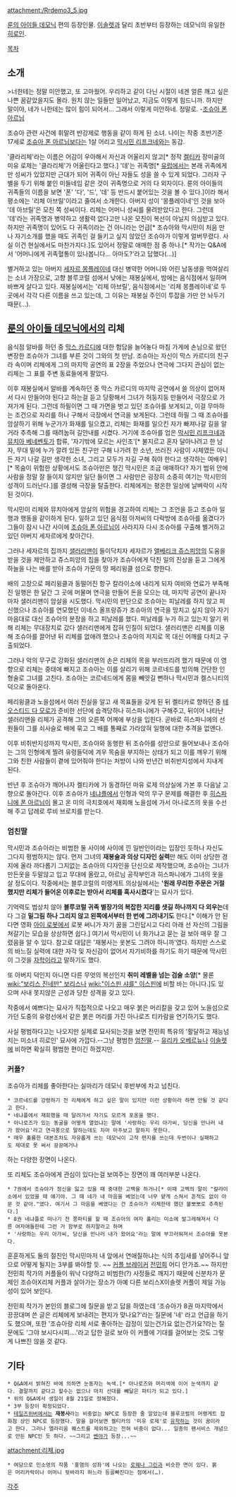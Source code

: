 attachment:/Rrdemo3_5.jpg

[[룬의 아이들 데모닉]] 편의 등장인물. [[이솔렛]]과 달리 초반부터 등장하는 데모닉의 유일한 [[히로인]].

[[목차]]

== 소개 ==
>너한테는 정말 미안했고, 또 고마웠어. 우리하고 같이 다닌 시절이 네겐 얼른 깨고 싶은 나쁜 꿈같았을지도 몰라. 원치 않는 일들만 일어났고, 지금도 이렇게 힘드니까. 하지만 말이야, 네가 나한테는 많이 힘이 되어서… 그래서 이렇게 미안하네. 정말로. -[[조슈아 폰 아르님]]

조슈아 관련 사건에 휘말려 반강제로 행동을 같이 하게 된 소녀. 나이는 작중 초반기준 17세로 [[조슈아 폰 아르님]]보다는 1살 어리고 [[막시민 리프크네]]와는 동갑.

'클라리체'라는 이름은 어감이 우아해서 자신과 어울리지 않고[* 정작 [[켈티카]] 장미골의 미유 로제는 '클라리체'가 어울린다고 했다.] '데'는 귀족명[* [[유럽]]에서는 본래 귀족에게만 성씨가 있었지만 근대가 되어 귀족이 아닌 자들도 성을 쓸 수 있게 되었다. 그러자 구별을 두기 위해 붙인 미들네임 같은 것이 귀족명으로 거의 다 외자이다. 룬의 아이들의 귀족들의 이름을 보면 '폰' '다', '드', '데' 등 반드시 붙어있는 것을 볼 수 있다.]이라 해서 평소에는 '리체 아브릴'이라고 줄여서 소개한다. 아버지 성이 '몽플레이네'인 것을 보아 '데 아브릴'은 모친 쪽 성씨이다. 리체는 어머니 성씨를 물려받았다고 한다. 그런데 '데'라는 귀족명과 병약하고 생활력 없다고만 나온 모친이 복선이 아닐지 의심받고 있다. 하지만 귀족명이 있어도 다 귀족이라는 건 아니라는 언급[* 조슈아와 막시민이 처음 만나 자기소개를 했을 때도 귀족인 걸 들키고 싶지 않았던 조슈아가 이렇게 얼버무렸다. 사실 이건 현실에서도 마찬가지다.]도 있어서 정말로 애매한 점 중 하나.[* 작가는 Q&A에서 '어머니에게 귀족혈통이 있나봅니다... 아마도?'라고 답했다(...)]

별거하고 있는 아버지 [[세자르 몽플레이네]] 대신 병약한 어머니와 어린 남동생을 먹여살리는 소녀 가장으로, 고향 블루코럴 섬에서 낮에는 재봉실에서, 밤에는 음식점에서 일하며 바쁘게 살다고 있다. 재봉실에서는 '리체 아브릴', 음식점에서는 '리체 몽플레이네'로 두 곳에서 각각 다른 이름을 쓰고 있는데, 그 이유는 재봉실 주인이 투잡을 가만 안 놔두기 때문(…).

== [[룬의 아이들 데모닉]]에서의 리체 ==
음식점 알바를 하던 중 [[막스 카르디]]에 대한 험담을 늘어놓다 마침 가게에 손님으로 왔던 변장한 조슈아가 그녀를 부른 것이 그와의 첫 만남. 조슈아는 자신이 막스 카르디의 친구라 속이며 리체에게 그의 마지막 공연의 표 2장을 주었으나 연극에 그다지 관심이 없는 리체는 그 표를 주변 동료들에게 팔았다.

이후 재봉실에서 알바를 계속하던 중 막스 카르디의 마지막 공연에서 쓸 의상이 없어져서 다시 만들어야 된다고 하는걸 듣고 당황해서 그녀가 허둥지둥 만들어서 극장으로 가져가게 된다. 그런데 하필이면 그 때 가면을 벗고 있던 조슈아를 보게되고, 이걸 무마하는 조건으로 자리를 하나 구해서 극장에서 연극을 보게된다. 그런데 하필 그 때 조슈아를 암살하기 위해 누군가가 화재를 일으켰고, 리체는 화재를 일으킨 자가 빠져나갈 길을 알 거라 추측해 그를 때려눕혀 길안내를 시켰다. 거기에 조슈아를 업은 [[막시민 리프크네]]과 [[뮤치아 베네벤토]]가 합류, '자기밖에 모르는 사인조'[* 불지르고 혼자 달아나려고 한 남자, 무대 밑에 누가 깔려 있든 친구만 구해 나가려 한 소년, 쓰러진 사람이 시체였든 아니든 자기 나갈 길만 생각한 소녀, 그리고 모두가 자길 구해 줘야 한다고 생각하는 여배우][* 목숨이 위험한 상황에서도 조슈아만은 챙긴 막시민은 조금 애매하다? 자기 범위 안에 사람을 정말 잘 들이지 않지만 일단 들이면 그 사람만은 굉장히 소중히 여기는 막시민의 성격이 드러난다.]를 결성해 극장을 탈출한다. 리체에게는 평온한 일상에 날벼락이 시작된 것이다.

막시민이 리체와 뮤치아에게 암살의 위험을 경고하여 리체는 그 조언을 듣고 조슈아 일행과 행동을 같이하게 된다. 일하고 있던 음식점 아저씨의 다락방에 조슈아를 옮겼다가 그들이 잠시 나간 사이에 [[조슈아 폰 아르님]]이 사라지자 다시 조슈아를 구출해 별거하고 있던 아버지 세자르에게 찾아간다.

그러나 세자르의 집까지 [[샐러리맨]]이 들이닥치자 세자르가 [[앨베리크 쥬스피앙]]의 도움을 받을 것을 제안하고 쥬스피앙의 집을 찾아가 조슈아에게 닥친 일의 진상을 듣고 그에게 하늘을 나는 배를 받아 조슈아 가문의 땅 페리윙클 섬으로 향한다.

배의 고장으로 페리윙클과 동떨어진 항구 칼라이소에 내리게 되자 여비와 연료가 부족해진 일행은 한 달간 그 곳에 머물며 연극을 만들어 돈을 모으는 데, 마지막 공연이 끝나자마자 샐러리맨이 암살을 시도했다. 막시민의 판단으로 조슈아는 피날레를 하지 않고 피신했으나 조슈아를 연모했던 이네스 올프랑쥬가 조슈아의 연극을 망치고 싶지 않아 자기 마음대로 대신 조슈아의 분장을 하고 피날레를 했다. 피날레를 누가 하고 있는지 알기 위해 리체는 무대장치로 갔다 샐러리맨에게 잡혀 인질이 되었다. 샐러리맨은 리체를 이용해 조슈아를 끌어낸 뒤 리체를 없애려 했으나 조슈아의 저지로 목 대신 어깨를 다치고 구출되었다.

그러나 악의 무구로 강화된 샐러리맨의 손은 리체의 목을 부러뜨리려 했기 때문에 이 영향으로 리체는 중태에 빠지고 조슈아는 이를 살리기 위해 코르네드를 빙의해 간단한 인형술로 그녀를 고친다. 조슈아는 코르네드에게 몸을 빼앗길 뻔하나 막시민과 켈스니티의 덕으로 돌아온다.

페리윙클과 노을섬에서 여러 진실을 알고 새 목표들을 갖게 된 뒤 켈티카로 향하던 중 [[테오스티드 다 모로]]가 준비한 선단에 습격당하나 히스파니에가 구해주고, 뒤이어 나타난 샐러리맨을 리체가 공격해 그의 오른쪽 어께에 부상을 입힌다. 곧바로 히스파니에의 선원들이 그를 쇠사슬로 배에 묶고 그 배를 통째로 가라앉혀 일행에 대한 추격을 없앤다.

이후 비취반지성까지 막시민, 조슈아와 동행한 뒤 조슈아를 성안으로 들어보내나 조슈아는 그의 인형에게 찔려 유령들덕에 겨우 목숨을 부지하는 상태가 되고 이를 깨우기 위해 그와 친한 사람들이 곁에 있어줘야 한다는 처방이 나와 반년간 비취반지성에서 지내게 된다.

반년 후 조슈아가 깨어나자 켈티카에 가 동경하던 마유 로제 의상실에 가본 후 다음날 고향으로 돌아간다. 이후 조슈아가 [[네냐플]]에서 인형과 악의 무구 문제를 해결한 후 [[히스파니에 폰 아르님]]이 몰고 온 미의 극치호에서 재회해 노을섬에 가서 아나로즈의 옷을 수선해 주고 답례로 루비 브로치를 받는다.

=== 엄친딸 ===
막시민과 조슈아라는 비범한 둘 사이에 사이에 낀 일반인이라는 입장인 듯하나 자신도 그다지 평범하지는 않다. 먼저 그녀의 '''재봉술과 의상 디자인 실력'''만 해도 이미 상당한 경지에 올라 까다롭기 그지없는 조슈아의 디자인을 단신으로 제작했으며, 조슈아는 그녀가 만든옷을 두말않고 입고 무대에 올랐고, 아르님 공작부인과 히스파니에가 그녀의 옷을 살 정도이다. 작중에서는 블루코럴의 미랭게트 의상실에서는 ''''원래 무리한 주문은 거절했지만 리체가 들어온 이후로는 받아서 리체를 혹사시켰다''''는 묘사가 있다.

기억력도 범상치 않아 '''블루코럴 귀족 별장가의 복잡한 지리를 샛길 하나까지 다 외우는'''데다 그걸 '''밑그림 하나 그리지 않고 왼쪽에서부터 한 번에 그려내기도''' 한다.[* 이해가 안 된다면 영화 [[아이 로봇]]에서 로봇 써니가 자기 꿈을 그린답시고 다리 아래 선 자신의 그림을 쳐갈기는 모습을 상상하면 쉽다.] 여기서 막시민이 너 화가냐고 묻는 걸 보아 매우 잘 그렸음을 알 수 있다. 참고로 대답은 '재봉사는 옷본도 그려야 하니까'였다. 하지만 스스로의 바느질 실력에 대한 자각 및 자신감이 없어서 자기비하를 하기도 하기 때문에 막시민이 그것을 [[자학]]이라고 말하기도 했다.

또 아버지 덕인지 아니면 다른 무엇의 복선인지 '''취미 레벨을 넘는 검술 소양'''[* 물론 [[wiki:"보리스 진네만" 보리스]]나 [[wiki:"이스핀 샤를" 이스핀]]에 비할 바는 아니다.]도 있으며 사내 못지않은 근성과 당찬 성격을 갖고 있다.

작중에서 예쁘다는 묘사가 직접적으로 나오고 매우 붉은 머리칼을 갖고 있어 노을섬으로 가던 도중의 유령선에서 같은 붉은 머리를 가진 아나로즈 티카람을 연기하기도 했다.

사실 평범하다고는 나오지만 실제로 묘사되는것을 보면 전민희 특유의 '활달하고 재능넘치는 미소녀 히로인' 묘사에 가깝다.--그냥 평범한 [[엄친딸]].-- [[유리카 오베르뉴]]나 [[이솔렛]]에 비하면 확실히 평범한 편이긴 하겠지만.

=== 커플? ===
조슈아가 리체를 좋아한다는 실마리가 데모닉 후반부에 차고 넘친다.

 * 코르네드를 강령하기 전 리체에게 하고 싶은 말이 있지만 이런 상황이라 하면 안될 것 같다고 한다. 
 * 네냐플에서 재회했을 때 달려가서 자기도 모르게 포옹을 했다.
 * 아나로즈가 있는 동굴을 어떻게 열었냐는 말에 '사랑하는 우리 아가씨, 당신을 만나러 내가 왔어요'라고 연극풍으로 말하는데도 차마 마주보고 말하지 못한다.
 * 매우 훌륭한 대본조차도 자유롭게 쓰는 데모닉이 고작 편지를 쓰는데 두번이나 실패하고도 제대로 못 써서 끙끙매거나
하는 다양한 장면이 나온다.

또 리체도 조슈아에게 관심이 있다는걸 보여주는 장면이 꽤 여러부분 나온다.

 * 7권에서 조슈아가 정신을 잃고 있을 때 중대한 고백을 하거나[* 이때 고백의 말이 "칼라이소에서 있었을 때 얘기야. 그 때 네가 내 마음을 베었는데 너무 얕게 스쳐서 흔적도 없이 아문 것 같아."였다. 여기서 그 마음을 베였다는 건 조슈아가 리체한테 했던 볼뽀뽀로 추측된다.]
 * 8권 네냐플로 떠나기 전 쫑파티를 할 때 조슈아의 여자 홀리는 미소에 발그레해져서 다른 여자애들한테 그런 거 함부로 하지말라고 하며
 * '사랑하는 우리 아가씨, 당신을 만나러 내가 왔어요'라는 말에 부끄러워져서 조슈아를 못본다.

훈훈하게도 둘의 절친인 막시민마저 내 앞에서 연애질하냐는 식의 추임새를 넣어주니 앞으로 어떻게 될지는 3부를 봐야할 듯. ~~ [[커플 브레이커]] [[전민희]] 어디 안가죠.~~ 하지만 전민희 작가의 커플들이 워낙 다양하고 비범한(?) 사정들로 깨지기 때문에 신분차가 문제인 조슈아X리체 커플과 살아가는 장소가 아예 다른 보리스X이솔렛 커플이 제일 가능성이 있어 보인다.

전민희 작가가 본인의 블로그에 질문을 받고 답을 하였는데 '조슈아가 8권 마지막에서 끙끙대며 쓴 글은 리체에게 보내려는 편지가 맞나요?'라는 질문에 '네' 라고 언급을 하기도 했으며, 또한 '조슈아랑 리체 서로 좋아하는 감정이 있는건가요 없는건가요?라는 질문에도 '그야 보시다시피....'라고 답한 걸로 보아 이 커플에 기대를 걸어보는 것도 그렇게 나쁘진 않을 것 같다.

== 기타 ==
 * Q&A에서 밝혀진 바에 의하면 눈동자는 녹색.[* 아나로즈와 머리색에 이어 눈색까지 같다. 결말까지 같다고 할수는 없으나 마치 선대를 빼닮은 파티가 되고 있다.]
 * 위의 Q&A에서 생일이 8월 21일로 정해졌다.
 * 3부 등장이 확정되었다.
 * [[테일즈위버]]에서는 '''재봉사'''라는 비중없는 NPC로 등장한 줄 알았는데 블루코럴의 머랭게트 잡화점 상인 NPC로 등장했다. 말을 걸어보면 켈티카의 '미유 로제'로 [[유학]]하는 것이 꿈이라고 한다. 그러나 엘라리움 퀘스트를 제외하고는 전혀 비중이 없다... 일종의 팬서비스 개념으로 만든 NPC인 듯 하다. ~~그리고 [[벤야]]가 등장...~~
attachment:리체.jpg
 * 여담으로 민소영의 작품 '홍염의 성좌'에 나오는 [[로웨나 그린]]과 비슷한 면이 있다. 붉은 머리카락이나 어머니 뒷바라지 하느라 등골빠진다는 점에서(…).

[[각주]]
